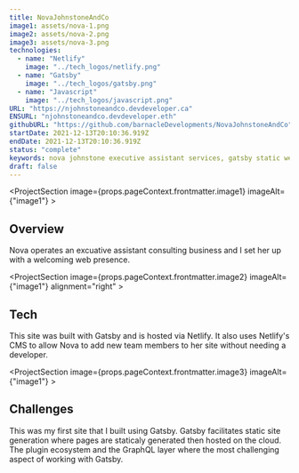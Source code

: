 ```yaml
---
title: NovaJohnstoneAndCo
image1: assets/nova-1.png
image2: assets/nova-2.png
image3: assets/nova-3.png
technologies:
  - name: "Netlify"
    image: "../tech_logos/netlify.png"
  - name: "Gatsby"
    image: "../tech_logos/gatsby.png"
  - name: "Javascript"
    image: "../tech_logos/javascript.png"
URL: "https://njohnstoneandco.devdeveloper.ca"
ENSURL: "njohnstoneandco.devdeveloper.eth"
githubURL: "https://github.com/barnacleDevelopments/NovaJohnstoneAndCo"
startDate: 2021-12-13T20:10:36.919Z
endDate: 2021-12-13T20:10:36.919Z
status: "complete"
keywords: nova johnstone executive assistant services, gatsby static website for consulting business, cloud-hosted business website with netlify, c-suite support services website, project coordination consulting, operations management website, marketing for executive assistant businesses, netlify cms for business sites, gatsby and graphql integration challenges, business website for consulting firms, scalable static site for consulting, temporary services consulting website, Devin Davis
draft: false
---
```


<ProjectSection image={props.pageContext.frontmatter.image1} imageAlt={"image1"} >

## Overview

Nova operates an excuative assistant consulting business and I set
her up with a welcoming web presence.
</ProjectSection>

<ProjectSection image={props.pageContext.frontmatter.image2} imageAlt={"image1"} alignment="right" >

## Tech

This site was built with Gatsby and is hosted via Netlify. It also uses Netlify's CMS to allow Nova to add new team members to her site without needing a developer.
<TechListing technologies={props.pageContext.frontmatter.technologies} />
</ProjectSection>

<ProjectSection image={props.pageContext.frontmatter.image3} imageAlt={"image1"} >

## Challenges

This was my first site that I built using Gatsby. Gatsby facilitates static site generation where pages are staticaly generated then hosted on the cloud. The plugin ecosystem and the GraphQL layer where the most challenging aspect of working with Gatsby.
</ProjectSection>
